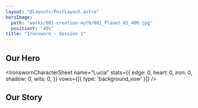 ```yaml
---
layout: "@layouts/PostLayout.astro"
heroImage:
  path: "works/001-creation-myth/001_Planet_01_400.jpg"
  positionY: "40%"
title: "Ironsworn - Session 1"
---
```



## Our Hero

<IronswornCharacterSheet name="Lucia" stats={{
  edge: 0,
  heart: 0,
  iron: 0,
  shadow: 0,
  wits: 0,
}}
vows={[{
  type: 'background_vow'
}]} />

## Our Story
